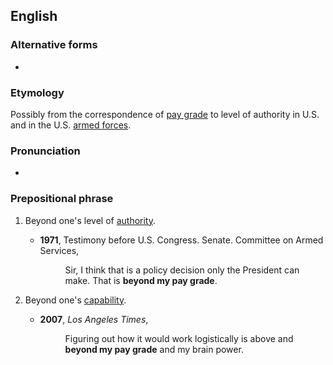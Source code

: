 ==English==

===Alternative forms===
* {{l|en|above one's pay grade}}

===Etymology===
Possibly from the correspondence of [[pay grade]] to level of authority in U.S. {{w|civil service}} and in the U.S. [[armed forces]].

===Pronunciation===
* {{audio|en-au-beyond one's pay grade.ogg|Audio (AU)|lang=en}}

===Prepositional phrase===
{{en-prep phrase|[[beyond]] one's [[pay grade]]}}

# {{lb|en|idiomatic}} Beyond one's level of [[authority]].
#* '''1971''', Testimony before U.S. Congress. Senate. Committee on Armed Services,
#*: Sir, I think that is a policy decision only the President can make. That is '''beyond my pay grade'''.
# {{lb|en|idiomatic}} Beyond one's [[capability]].
#* '''2007''', ''Los Angeles Times'',
#*: Figuring out how it would work logistically is above and '''beyond my pay grade''' and my brain power.